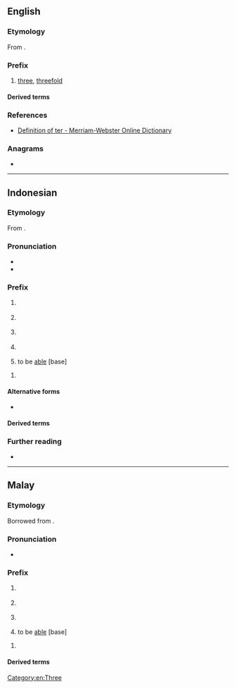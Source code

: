 {{also|ter|TER|tér|têr|țer|-ter|Appendix:Variations of "ter"}}
==English==

===Etymology===
From {{etyl|la|en}} {{m|la|ter||three times}}.

===Prefix===
{{en-prefix}}

# [[three]], [[threefold]]

====Derived terms====
{{prefixsee|en}}

===References===
* [http://m-w.com/dictionary/ter- Definition of ter - Merriam-Webster Online Dictionary]

===Anagrams===
* {{anagrams|en|a=ert|ERT|ETR|Ret.|ert|ret}}

[[Category:en:Three]]

----

==Indonesian==

===Etymology===
From {{inh|id|ms-old|ter-}}.

===Pronunciation===
* {{IPA|id|/tə(r)/}}
* {{audio|id|ID-ter.ogg|Audio}}

===Prefix===
{{head|id|prefix|verb base}}
#  {{n-g|[[accidental]] [[aspect]] of the [[passive]] [[intransitive]] [[verb]]}}
#: {{prefixusex|id|tidur|t1=sleep|tertidur|t2='''(accidentally)''' {{l|en|slept}}}}
#  {{n-g|[[momentane]] [[aspect]] of the [[passive]] [[intransitive]] [[verb]]}}
#: {{prefixusex|id|jatuh|t1=fall|terjatuh|t2='''(suddenly)''' {{l|en|fall}}}}
#  {{n-g|[[perfective]] [[aspect]] of the [[passive]] [[transitive]] [[verb]]}}
#: {{prefixusex|id|letak|t1=to place|terletak|t2=have been placed}}
#: {{prefixusex|id|sangka|t1=to suspect|tersangka|t2=to be suspected}}
#  {{lb|id|law}} {{n-g|[[noun]] derivative from [[perfective]] [[aspect]] of the [[passive]] [[transitive]] [[verb]]}}
#: {{prefixusex|id|sangka|t1=to suspect|tersangka|t2=suspect}}
#  to be [[able]] [base]
#: {{prefixusex|id|beli|t1=to buy|terbeli|t2=to be able to buy}}
{{head|id|prefix|adjective base, adverb base}}
# {{n-g|used to form the [[superlative]] of [[adjective]]s and [[adverb]]s.}}
#: {{prefixusex|id|besar|t1=big|terbesar|t2=bigg'''est'''}}
#: {{prefixusex|id|panjang|t1=long|terpanjang|t2=long'''est'''}}

====Alternative forms====
* {{l|id|te-}} {{ngd|used in word with initial /r/ or several words with final /-ər/ in first syllable}}

====Derived terms====
{{prefixsee|id}}

===Further reading===
* {{R:KBBI Daring}}

----

==Malay==

===Etymology===
Borrowed from {{bor|ms|ms-old|ter-}}.

===Pronunciation===
* {{IPA|ms|/tə(r)/}}

===Prefix===
{{head|ms|prefix}}

#  {{n-g|[[accidental]] [[aspect]] of the [[passive]] [[intransitive]] [[verb]]}}
#: {{prefixusex|ms|tidur|t1=sleep|tertidur|t2='''(accidentally)''' {{l|en|slept}}}}
#  {{n-g|[[momentane]] [[aspect]] of the [[passive]] [[intransitive]] [[verb]]}}
#: {{prefixusex|ms|jatuh|t1=fall|terjatuh|t2='''(suddenly)''' {{l|en|fall}}}}
#  {{n-g|[[perfective]] [[aspect]] of the [[passive]] [[transitive]] [[verb]]}}
#: {{prefixusex|ms|letak|t1=to place|terletak|t2=have been placed}}
#: {{prefixusex|ms|sangka|t1=to suspect|tersangka|t2=to be suspected}}
#  to be [[able]] [base]
#: {{prefixusex|ms|beli|t1=to buy|terbeli|t2=to be able to buy}}

{{head|ms|prefix|adjective base, adverb base}}

# {{n-g|used to form the [[superlative]] of [[adjective]]s and [[adverb]]s.}}
#: {{prefixusex|ms|besar|t1=big|terbesar|t2=bigg'''est'''}}
#: {{prefixusex|ms|panjang|t1=long|terpanjang|t2=long'''est'''}}

====Derived terms====
{{prefixsee|ms}}